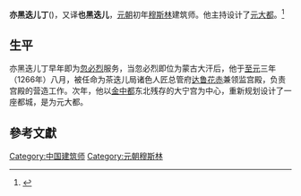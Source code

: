 {{Expand language|en|time=2017-02-04}}
'''亦黑迭儿丁'''({{bd|13世纪||1312年||catIdx=Y}})，又译'''也黑迭儿'''，[[元朝|元朝]]初年[[穆斯林|穆斯林]]建筑师。他主持设计了[[元大都|元大都]]。<ref>{{Cite web |url=http://english.peopledaily.com.cn/data/minorities/Hui.html |title=Hui |accessdate=2009-07-16 |archive-date=2010-07-06 |archive-url=https://web.archive.org/web/20100706034330/http://english.peopledaily.com.cn/data/minorities/Hui.html |dead-url=no }}</ref>  

==生平==
亦黑迭儿丁早年即为[[忽必烈|忽必烈]]服务，当忽必烈即位为蒙古大汗后，他于[[至元_(忽必烈)|至元]]三年（1266年）八月，被任命为茶迭儿局诸色人匠总管府[[达鲁花赤|达鲁花赤]]兼领监宫殿，负责宫殿的营造工作。次年，他以[[金中都|金中都]]东北残存的大宁宫为中心，重新规划设计了一座都城，是为元大都。

==參考文獻==
<references/>

{{DEFAULTSORT:Y}}
[[Category:中国建筑师|Category:中国建筑师]]
[[Category:元朝穆斯林|Category:元朝穆斯林]]
